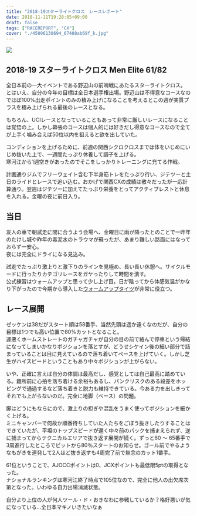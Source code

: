 ---
title: "2018-19スターライトクロス　レースレポート"
date: 2018-11-11T19:28:05+09:00
draft: false
tags: ["RACEREPORT", "CX"]
cover: "./45096130694_67408ab69f_k.jpg"
---

![ ](./45096130694_67408ab69f_k.jpg)

## 2018-19 スターライトクロス Men Elite 61/82

全日本前の一大イベントである野辺山の前哨戦にあたるスターライトクロス。  
とはいえ、自分の今年の目標は全日本選手権出場。野辺山は不得意なコースなのでほぼ100%出走ポイントのみの積み上げになることを考えるとこの週が実質プラスを積み上げられる最後のレースとなる。

もちろん、UCIレースとなっていることもあって非常に厳しいレースになることは覚悟の上。しかし幕張のコースは個人的には好きだし得意なコースなので全てが上手く噛み合えば50位以内を狙えると欲を出していた。

コンディションを上げるために、前週の関西シクロクロスまでは体をいじめにいじめ抜いた上で、一週間たっぷり休養して調子を上げる。  
寒河江から1週空きがあったのでそこをしっかりトレーニングに充てる作戦。

計画通りジムでフリーウェイト含む下半身筋トレをたっぷり行い、ジテツーと土日のライドとレースで追い込む。おかげで関西CXの成績は散々だったが一応計算通り。翌週はジテツーに加えてたっぷり栄養をとってアクティブレストと休息を入れる。金曜の夜に前日入り。

## 当日

友人の車で朝試走に間に合うよう会場へ、金曜日に雨が降ったとのことで一昨年のたけし城や昨年の毒泥水のトラウマが蘇ったが、あまり難しい路面にはなっておらず一安心。  
夜には完全にドライになる見込み。

試走でたっぷり激上りと激下りのラインを見極め、長い長い休憩へ。サイクルモードに行ったりカテゴリレースをガヤったりして時間を潰す。  
公式練習はウォームアップと思って少し上げ目。日が陰ってから体感気温がかなり下がったので今期から導入した[ウォームアップタイツ](https://rover.ebay.com/rover/1/711-53200-19255-0/1?ff3=4&toolid=11800&pub=5575336615&campid=5338191852&mpre=https%3A%2F%2Fwww.ebay.com%2Fitm%2F162244070914%3F_sp%3Dp2488211.m41214.l9765%26_trkparms%3Ditemid%253A162244070914)が非常に役立つ。

## レース展開

ゼッケンは38だがスタート順は58番手、当然先頭は遥か遠くなのだが、自分の目標は1つでも高い位置で80%カットとなること。  
運悪くホームストレートのガチャガチャが自分の目の前で絡んで停車という帰結になってしまいかなりポジションを落とすが、どうせシケイン後の細い部分で詰まっていることは目に見えているので落ち着いてペースを上げていく。しかし芝生がハイスピードということもあり中々ポジションが上がらない。

いや、正確に言えば自分の体調は最高だし、感覚としては自己最高に踏めている。難所前に心拍を落ち着ける余裕もあるし、パンクリスクのある段差をホッピングで通過するなど落ち着きと脱力も維持できている。今ある力を出しきってそれでも上がらないのだ。完全に地脚（ベース）の問題。

脚はどうにもならにので、激上りの担ぎや混乱をうまく使ってポジションを細かく上げる。  
ミニキャンバーで何故か順番待ちしていた人たちをごぼう抜きしたりすることはできていたが、平坦のトップスピードが遅く中々前のパックを捕まえられず、逆に捕まってからテクニカルエリアで抜き返す展開が続く。ずっと60 ～ 65番手で3周進行したところでピットから80％スタートのお知らせ。ゴール前でやるようなもがきを連発して2人ほど抜き返すも4周完了前で無念のカット1番手。

61位ということで、AJOCCポイントは0、JCXポイントも最低限5ptの取得となった。  
ナショナルランキングは寒河江終了時点で105位なので、完全に他人の出欠席次第となった。いわゆる自力出場消滅状態。

自分より上位の人が何人ツール・ド・おきなわに参戦しているか？格好悪いが気になっている…全日本マキノいきたいなぁ

<LinkBox isAmazonLink url="https://www.amazon.co.jp/dp/4594072968/" />
